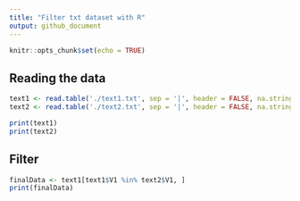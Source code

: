 ```yaml
---
title: "Filter txt dataset with R"
output: github_document
---
```


```r
knitr::opts_chunk$set(echo = TRUE)
```

## Reading the data

```r
text1 <- read.table('./text1.txt', sep = '|', header = FALSE, na.strings = "N/A", fill = TRUE)
text2 <- read.table('./text2.txt', sep = '|', header = FALSE, na.strings = "N/A", fill = TRUE)

print(text1)
print(text2)
```

## Filter


```r
finalData <- text1[text1$V1 %in% text2$V1, ]
print(finalData)
```